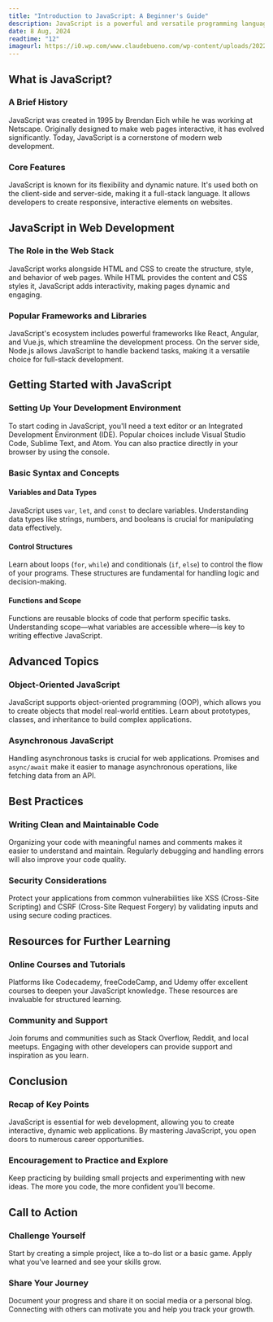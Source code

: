 ```yaml
---
title: "Introduction to JavaScript: A Beginner's Guide"
description: JavaScript is a powerful and versatile programming language that's essential for anyone interested in web development. Whether you're new to coding or looking to enhance your skills, understanding JavaScript is a must.
date: 8 Aug, 2024
readtime: "12"
imageurl: https://i0.wp.com/www.claudebueno.com/wp-content/uploads/2022/07/apprendre-javascript-850x455-1.webp
---
```


## What is JavaScript?

### A Brief History

JavaScript was created in 1995 by Brendan Eich while he was working at Netscape. Originally designed to make web pages interactive, it has evolved significantly. Today, JavaScript is a cornerstone of modern web development.

### Core Features

JavaScript is known for its flexibility and dynamic nature. It's used both on the client-side and server-side, making it a full-stack language. It allows developers to create responsive, interactive elements on websites.

## JavaScript in Web Development

### The Role in the Web Stack

JavaScript works alongside HTML and CSS to create the structure, style, and behavior of web pages. While HTML provides the content and CSS styles it, JavaScript adds interactivity, making pages dynamic and engaging.

### Popular Frameworks and Libraries

JavaScript's ecosystem includes powerful frameworks like React, Angular, and Vue.js, which streamline the development process. On the server side, Node.js allows JavaScript to handle backend tasks, making it a versatile choice for full-stack development.

## Getting Started with JavaScript

### Setting Up Your Development Environment

To start coding in JavaScript, you'll need a text editor or an Integrated Development Environment (IDE). Popular choices include Visual Studio Code, Sublime Text, and Atom. You can also practice directly in your browser by using the console.

### Basic Syntax and Concepts

#### Variables and Data Types

JavaScript uses `var`, `let`, and `const` to declare variables. Understanding data types like strings, numbers, and booleans is crucial for manipulating data effectively.

#### Control Structures

Learn about loops (`for`, `while`) and conditionals (`if`, `else`) to control the flow of your programs. These structures are fundamental for handling logic and decision-making.

#### Functions and Scope

Functions are reusable blocks of code that perform specific tasks. Understanding scope—what variables are accessible where—is key to writing effective JavaScript.

## Advanced Topics

### Object-Oriented JavaScript

JavaScript supports object-oriented programming (OOP), which allows you to create objects that model real-world entities. Learn about prototypes, classes, and inheritance to build complex applications.

### Asynchronous JavaScript

Handling asynchronous tasks is crucial for web applications. Promises and `async/await` make it easier to manage asynchronous operations, like fetching data from an API.

## Best Practices

### Writing Clean and Maintainable Code

Organizing your code with meaningful names and comments makes it easier to understand and maintain. Regularly debugging and handling errors will also improve your code quality.

### Security Considerations

Protect your applications from common vulnerabilities like XSS (Cross-Site Scripting) and CSRF (Cross-Site Request Forgery) by validating inputs and using secure coding practices.

## Resources for Further Learning

### Online Courses and Tutorials

Platforms like Codecademy, freeCodeCamp, and Udemy offer excellent courses to deepen your JavaScript knowledge. These resources are invaluable for structured learning.

### Community and Support

Join forums and communities such as Stack Overflow, Reddit, and local meetups. Engaging with other developers can provide support and inspiration as you learn.

## Conclusion

### Recap of Key Points

JavaScript is essential for web development, allowing you to create interactive, dynamic web applications. By mastering JavaScript, you open doors to numerous career opportunities.

### Encouragement to Practice and Explore

Keep practicing by building small projects and experimenting with new ideas. The more you code, the more confident you'll become.

## Call to Action

### Challenge Yourself

Start by creating a simple project, like a to-do list or a basic game. Apply what you've learned and see your skills grow.

### Share Your Journey

Document your progress and share it on social media or a personal blog. Connecting with others can motivate you and help you track your growth.